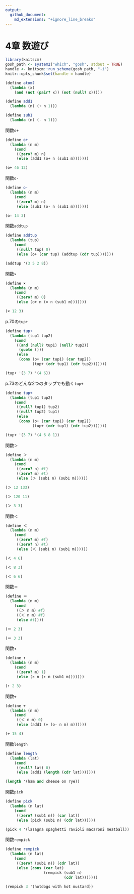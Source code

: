 ```yaml
---
output:
  github_document:
    md_extensions: "+ignore_line_breaks"
---
```


# 4章 数遊び

```r
library(knitscm)
gosh_path <- system2("which", "gosh", stdout = TRUE)
handle <- knitscm::run_scheme(gosh_path, "-i")
knitr::opts_chunk$set(handle = handle)
```

```scm
(define atom?
  (lambda (x)
    (and (not (pair? x)) (not (null? x)))))

(define add1
  (lambda (n) (+ n 1)))

(define sub1
  (lambda (n) (- n 1)))
```

関数`o+`

```scm
(define o+
  (lambda (n m)
    (cond
     ((zero? m) n)
     (else (add1 (o+ n (sub1 m)))))))
```

```scm
(o+ 46 12)
```

関数`o-`

```scm
(define o-
  (lambda (n m)
    (cond
     ((zero? m) n)
     (else (sub1 (o- n (sub1 m)))))))
```

```scm
(o- 14 3)
```

関数`addtup`

```scm
(define addtup
  (lambda (tup)
    (cond
     ((null? tup) 0)
     (else (o+ (car tup) (addtup (cdr tup)))))))
```

```scm
(addtup '(3 5 2 8))
```

関数`×`

```scm
(define ×
  (lambda (n m)
    (cond
     ((zero? m) 0)
     (else (o+ n (× n (sub1 m)))))))
```

```scm
(× 12 3)
```

p.70の`tup+`

```scm
(define tup+
  (lambda (tup1 tup2)
    (cond
     ((and (null? tup1) (null? tup2))
      (quote ()))
     (else
      (cons (o+ (car tup1) (car tup2))
            (tup+ (cdr tup1) (cdr tup2)))))))
```

```scm
(tup+ '(3 7) '(4 6))
```

p.73のどんな2つのタップでも動く`tup+`

```scm
(define tup+
  (lambda (tup1 tup2)
    (cond
     ((null? tup1) tup2)
     ((null? tup2) tup1)
     (else
      (cons (o+ (car tup1) (car tup2))
            (tup+ (cdr tup1) (cdr tup2)))))))
```

```scm
(tup+ '(3 7) '(4 6 8 1))
```

関数`＞`

```scm
(define ＞
  (lambda (n m)
    (cond
     ((zero? n) #f)
     ((zero? m) #t)
     (else (＞ (sub1 n) (sub1 m))))))
```

```scm
(＞ 12 133)
```

```scm
(＞ 120 11)
```

```scm
(＞ 3 3)
```

関数`＜`

```scm
(define ＜
  (lambda (n m)
    (cond
     ((zero? m) #f)
     ((zero? n) #t)
     (else (＜ (sub1 n) (sub1 m))))))
```

```scm
(＜ 4 6)
```

```scm
(＜ 8 3)
```

```scm
(＜ 6 6)
```

関数`＝`

```scm
(define ＝
  (lambda (n m)
    (cond
     ((＞ n m) #f)
     ((＜ n m) #f)
     (else #t))))
```

```scm
(＝ 2 3)
```

```scm
(＝ 3 3)
```

関数`↑`

```scm
(define ↑
  (lambda (n m)
    (cond
     ((zero? m) 1)
     (else (× n (↑ n (sub1 m)))))))
```

```scm
(↑ 2 3)
```

関数`÷`

```scm
(define ÷
  (lambda (n m)
    (cond
     ((＜ n m) 0)
     (else (add1 (÷ (o- n m) m))))))
```

```scm
(÷ 15 4)
```

関数`length`

```scm
(define length
  (lambda (lat)
    (cond
     ((null? lat) 0)
     (else (add1 (length (cdr lat)))))))
```

```scm
(length '(ham and cheese on rye))
```

関数`pick`

```scm
(define pick
  (lambda (n lat)
    (cond
     ((zero? (sub1 n)) (car lat))
     (else (pick (sub1 n) (cdr lat))))))
```

```scm
(pick 4 '(lasagna spaghetti ravioli macaroni meatball))
```

関数`rempick`

```scm
(define rempick
  (lambda (n lat)
    (cond
     ((zero? (sub1 n)) (cdr lat))
     (else (cons (car lat)
                 (rempick (sub1 n)
                          (cdr lat)))))))
```

```scm
(rempick 3 '(hotdogs with hot mustard))
```
